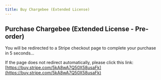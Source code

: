 ```yaml
---
title: Buy Chargebee (Extended License)
---
```



<Head>
  <meta httpEquiv="refresh" content="5; url='https://buy.stripe.com/5kA8wA7Q50X58usaFk'" />
</Head>

## Purchase Chargebee (Extended License - Pre-order)

You will be redirected to a Stripe checkout page to complete your purchase in 5 seconds...

If the page does not redirect automatically, please click this link: [https://buy.stripe.com/5kA8wA7Q50X58usaFk](https://buy.stripe.com/5kA8wA7Q50X58usaFk)
